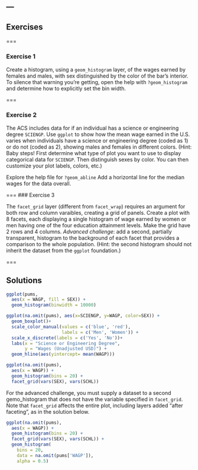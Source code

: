 ---
---

## Exercises

===

### Exercise 1

Create a histogram, using a `geom_histogram` layer, of the wages earned by
females and males, with sex distinguished by the color of the bar's interior. To
silence that warning you're getting, open the help with `?geom_histogram` and
determine how to explicitly set the bin width.

===

### Exercise 2

The ACS includes data for if an individual has a science or engineering degree `SCIENGP`. Use `ggplot` to show how the mean wage earned in the U.S. varies when individuals have a science or engineering degree (coded as 1) or do not (coded as 2),
showing males and females in different colors. (Hint: Baby steps! First determine what type of plot you want to use to display categorical data for `SCIENGP`. Then
distinguish sexes by color. You can then customize your plot labels, colors, etc.)

Explore the help file for `?geom_abline` Add a horizontal line for the median wages for the data overall. 

===
### Exercise 3

The `facet_grid` layer (different from `facet_wrap`) requires an argument for
both row and column varaibles, creating a grid of panels. Create a plot with 8
facets, each displaying a single histogram of wage earned by women or men having
one of the four education attainment levels. Make the grid have 2 rows and 4
columns. *Advanced challenge*: add a second, partially transparent, histogram to
the background of each facet that provides a comparison to the whole population.
(Hint: the second histogram should not inherit the dataset from the `ggplot`
foundation.)

===

## Solutions

```r
ggplot(pums,
  aes(x = WAGP, fill = SEX)) +
  geom_histogram(binwidth = 10000)
```

```r
ggplot(na.omit(pums), aes(x=SCIENGP, y=WAGP, color=SEX)) +
  geom_boxplot()+
  scale_color_manual(values = c('blue', 'red'), 
                     labels = c('Men', 'Women')) +
  scale_x_discrete(labels = c('Yes', 'No'))+
  labs(x = "Science or Engineering Degree", 
       y = "Wages (Unadjusted USD)") +
  geom_hline(aes(yintercept= mean(WAGP)))
```

```r
ggplot(na.omit(pums),
  aes(x = WAGP)) +
  geom_histogram(bins = 20) +
  facet_grid(vars(SEX), vars(SCHL))
```

For the advanced challenge, you must supply a dataset to a second gemo_histogram
that does not have the variable specified in `facet_grid`. Note that
`facet_grid` affects the entire plot, including layers added "after faceting",
as in the solution below.

```r
ggplot(na.omit(pums),
  aes(x = WAGP)) +
  geom_histogram(bins = 20) +
  facet_grid(vars(SEX), vars(SCHL)) +
  geom_histogram(
    bins = 20,
    data = na.omit(pums['WAGP']),
    alpha = 0.5)
```
